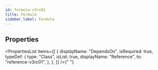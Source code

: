 ```yaml
---
id: formula-v3rc01
title: Formula
sidebar_label: Formula
---
```



## Properties

<PropertiesList
  items={[
    {
      displayName: "DependsOn",
      isRequired: true,
      typeDef: {
        type: "Class",
        isList: true,
        displayName: "Reference",
        to: "reference-v3rc01",
      },
    },
  ]}
/>{" "}
